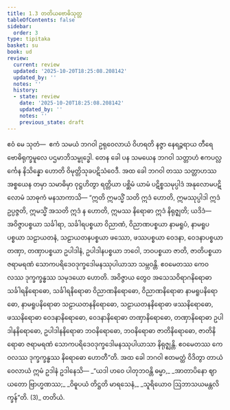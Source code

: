 ```yaml
---
title: 1.3 တတိယဗောဓိသုတ္တ
tableOfContents: false
sidebar:
  order: 3
type: tipitaka
basket: su
book: ud
review:
  current: review
  updated: '2025-10-20T18:25:08.208142'
  updated_by: ''
  notes: ''
  history:
  - state: review
    date: '2025-10-20T18:25:08.208142'
    updated_by: ''
    notes: ''
    previous_state: draft
---
```



<DynamicBreadcrumb />


<ReviewStatus review={frontmatter.review} showDetails={true} />

<HypothesisAnnotation frontmatter={frontmatter} />

<Division number="3" book="ud" e="ch" v="18" p="78">

<Paragraph number="12" book="ud">
ဧဝံ မေ သုတံ—  ဧကံ သမယံ ဘဂဝါ ဥရုဝေလာယံ ဝိဟရတိ နဇ္ဇာ နေရဉ္ဇရာယ တီရေ ဗောဓိရုက္ခမူလေ ပဌမာဘိသမ္ဗုဒ္ဓေါ. တေန ခေါ ပန သမယေန ဘဂဝါ သတ္တာဟံ ဧကပလ္လင်္ကေန နိသိန္နော ဟောတိ ဝိမုတ္တိသုခပဋိသံဝေဒီ. အထ ခေါ ဘဂဝါ တဿ သတ္တာဟဿ အစ္စယေန တမှာ သမာဓိမှာ ဝုဋ္ဌဟိတွာ ရတ္တိယာ ပစ္ဆိမံ ယာမံ ပဋိစ္စသမုပ္ပါဒံ အနုလောမပဋိလောမံ သာဓုကံ မနသာကာသိ—
</Paragraph>

<Paragraph number="13" book="ud">
“ဣတိ ဣမသ္မိံ သတိ ဣဒံ ဟောတိ, ဣမဿုပ္ပါဒါ ဣဒံ ဥပ္ပဇ္ဇတိ, ဣမသ္မိံ အသတိ ဣဒံ န ဟောတိ, ဣမဿ နိရောဓာ ဣဒံ နိရုဇ္ဈတိ; ယဒိဒံ—  အဝိဇ္ဇာပစ္စယာ သင်္ခါရာ, သင်္ခါရပစ္စယာ ဝိညာဏံ, ဝိညာဏပစ္စယာ နာမရူပံ, နာမရူပပစ္စယာ သဠာယတနံ, သဠာယတနပစ္စယာ ဖဿော, ဖဿပစ္စယာ ဝေဒနာ, ဝေဒနာပစ္စယာ တဏှာ, တဏှာပစ္စယာ ဥပါဒါနံ, ဥပါဒါနပစ္စယာ ဘဝေါ, ဘဝပစ္စယာ ဇာတိ, ဇာတိပစ္စယာ ဇရာမရဏံ သောကပရိဒေဝဒုက္ခဒေါမနဿုပါယာသာ သမ္ဘဝန္တိ. ဧဝမေတဿ ကေဝလဿ ဒုက္ခက္ခန္ဓဿ သမုဒယော ဟောတိ.
</Paragraph>

<Paragraph number="14" book="ud">
အဝိဇ္ဇာယ တွေဝ အသေသဝိရာဂနိရောဓာ သင်္ခါရနိရောဓော, သင်္ခါရနိရောဓာ ဝိညာဏနိရောဓော, ဝိညာဏနိရောဓာ နာမရူပနိရောဓော, နာမရူပနိရောဓာ သဠာယတနနိရောဓော, သဠာယတနနိရောဓာ ဖဿနိရောဓော, ဖဿနိရောဓာ ဝေဒနာနိရောဓော, ဝေဒနာနိရောဓာ တဏှာနိရောဓော, တဏှာနိရောဓာ ဥပါဒါနနိရောဓော, ဥပါဒါနနိရောဓာ ဘဝနိရောဓော, ဘဝနိရောဓာ ဇာတိနိရောဓော, ဇာတိနိရောဓာ ဇရာမရဏံ သောကပရိဒေဝဒုက္ခဒေါမနဿုပါယာသာ နိရုဇ္ဈန္တိ. ဧဝမေတဿ ကေဝလဿ ဒုက္ခက္ခန္ဓဿ နိရောဓော ဟောတီ”တိ.
</Paragraph>

<Paragraph number="15" book="ud">
အထ ခေါ ဘဂဝါ ဧတမတ္ထံ ဝိဒိတွာ တာယံ ဝေလာယံ ဣမံ ဥဒါနံ ဥဒါနေသိ—
</Paragraph>

<Paragraph number="16" type="verses" book="ud">
_“ယဒါ ဟဝေ ပါတုဘဝန္တိ ဓမ္မာ,_  
_အာတာပိနော ဈာယတော ဗြာဟ္မဏဿ;_  
_ဝိဓူပယံ တိဋ္ဌတိ မာရသေနံ,_  
_သူရိယောဝ ဩဘာသယမန္တလိက္ခန်”တိ. (3)_  


</Paragraph>
</Division>

<Paragraph number="17" type="center" book="ud">
တတိယံ.
</Paragraph>